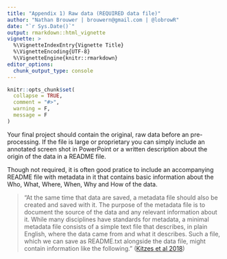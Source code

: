 ```yaml
---
title: "Appendix 1) Raw data (REQUIRED data file)"
author: "Nathan Brouwer | brouwern@gmail.com | @lobrowR"
date: "`r Sys.Date()`"
output: rmarkdown::html_vignette
vignette: >
  %\VignetteIndexEntry{Vignette Title}
  %\VignetteEncoding{UTF-8}
  %\VignetteEngine{knitr::rmarkdown}
editor_options: 
  chunk_output_type: console
---
```


```r
knitr::opts_chunk$set(
  collapse = TRUE,
  comment = "#>",
  warning = F,
  message = F
)
```


Your final project should contain the original, raw data before an pre-processing.  If the file is large or proprietary you can simply include an annotated screen shot in PowerPoint or a written description about the origin of the data in a README file.

Though not required, it is often good pratice to include an accompanying README file with metadata in it that contains basic information about the Who, What, Where, When, Why and How of the data.

> "At the same time that data are saved, a metadata file should also be created and saved with it. The purpose of the metadata file is to document the source of the data and any relevant information about it. While many disciplines have standards for metadata, a minimal metadata file consists of a simple text file that describes, in plain English, where the data came from and what it describes. Such a file, which we can save as README.txt alongside the data file, might contain information like the following." ([Kitzes et al 2018](https://www.practicereproducibleresearch.org/core-chapters/3-basic.html))


